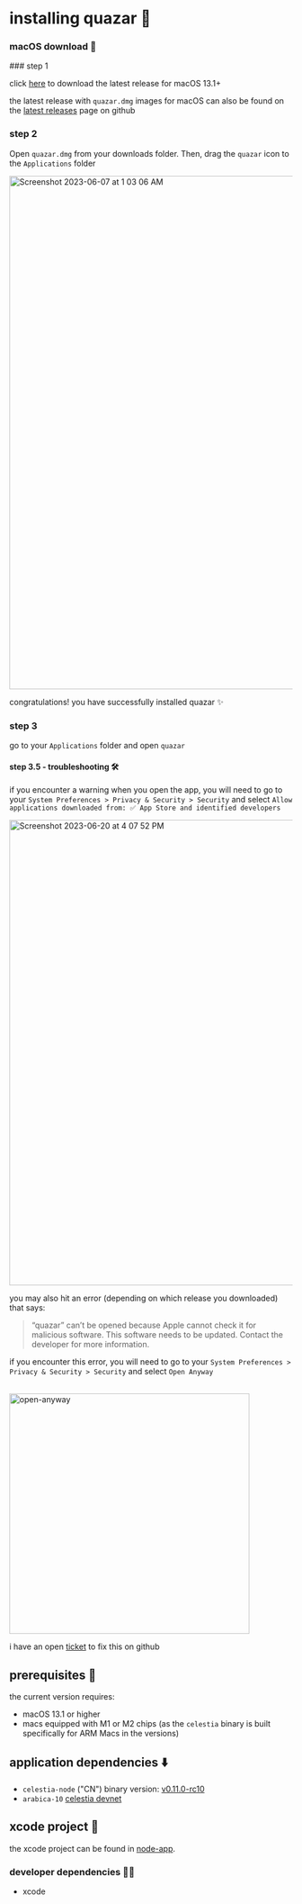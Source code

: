 # installing quazar 🚀

### macOS download 💾

 
<Steps>
### step 1

click [here](https://github.com/jcstein/node-app/releases/download/quazar_v0.3.0-alpha_CN-v0.11.0-rc10_Arabica/quazar.dmg) to download the latest release for macOS 13.1+

the latest release with `quazar.dmg`
images for macOS can also be found on the
[latest releases](https://github.com/jcstein/node-app/releases/latest) page on github

### step 2
 
Open `quazar.dmg` from your downloads folder.
Then, drag the `quazar` icon to the `Applications` folder

<img width="912" alt="Screenshot 2023-06-07 at 1 03 06 AM" src="https://github.com/jcstein/node-app/assets/46639943/d5eee61f-bdbc-43da-85c0-b1b15b1af97b" />

congratulations! you have successfully installed quazar ✨

### step 3

go to your `Applications` folder and open `quazar`

#### step 3.5 - troubleshooting 🛠️

if you encounter a warning when you open the app, you will need to go to your
`System Preferences > Privacy & Security > Security` and select `Allow applications downloaded from: ✅ App Store and identified developers`

<img width="827" alt="Screenshot 2023-06-20 at 4 07 52 PM" src="https://github.com/jcstein/node-app/assets/46639943/4027fcb2-fad2-436a-a051-9cca6f5b9742" />

you may also hit an error (depending on which release you downloaded) that says: 

> “quazar” can’t be opened because Apple cannot check it for malicious software.
> This software needs to be updated. Contact the developer for more information.

if you encounter this error, you will need to go to your
`System Preferences > Privacy & Security > Security` and select `Open Anyway`

<br />

<img width="427" alt="open-anyway" src="/open-anyway.png" />

i have an open [ticket](https://github.com/jcstein/node-app/issues/36) to fix this on github

</Steps>

## prerequisites 🧱

the current version requires:

* macOS 13.1 or higher
* macs equipped with M1 or M2 chips (as the `celestia` binary is built specifically for ARM Macs in the 
versions)

## application dependencies ⬇️

* `celestia-node` ("CN") binary version: [v0.11.0-rc10](https://github.com/celestiaorg/celestia-node/releases/tag/v0.11.0-rc10)
* `arabica-10` [celestia devnet](https://docs.celestia.org/nodes/arabica-devnet/)

## xcode project 🔨

the xcode project can be found in [node-app](https://github.com/jcstein/node-app).

### developer dependencies 👩‍💻

* xcode
